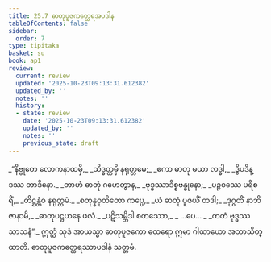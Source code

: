 ```yaml
---
title: 25.7 ဓာတုပူဇကတ္ထေရအပဒါန
tableOfContents: false
sidebar:
  order: 7
type: tipitaka
basket: su
book: ap1
review:
  current: review
  updated: '2025-10-23T09:13:31.612382'
  updated_by: ''
  notes: ''
  history:
  - state: review
    date: '2025-10-23T09:13:31.612382'
    updated_by: ''
    notes: ''
    previous_state: draft
---
```



<ReviewStatus review={frontmatter.review} showDetails={true} />

<HypothesisAnnotation frontmatter={frontmatter} />

<DynamicBreadcrumb />

<Division number="23" book="ap1" e="ch" v="20" p="252">

<Paragraph number="3068" type="verses" book="ap1">
_“နိဗ္ဗုတေ လောကနာထမှိ,_  
_သိဒ္ဓတ္ထမှိ နရုတ္တမေ;_  
_ဧကာ ဓာတု မယာ လဒ္ဓါ,_  
_ဒွိပဒိန္ဒဿ တာဒိနော._  

</Paragraph>

</Division>
<Division number="24" book="ap1" e="ch" v="20" p="252">

<Paragraph number="3069" type="verses" book="ap1">
_တာဟံ ဓာတုံ ဂဟေတွာန,_  
_ဗုဒ္ဓဿာဒိစ္စဗန္ဓုနော;_  
_ပဉ္စဝဿေ ပရိစရိံ,_  
_တိဋ္ဌန္တံဝ နရုတ္တမံ._  

</Paragraph>

</Division>
<Division number="25" book="ap1" e="ch" v="20" p="253">

<Paragraph number="3070" type="verses" book="ap1">
_စတုန္နဝုတိတော ကပ္ပေ,_  
_ယံ ဓာတုံ ပူဇယိံ တဒါ;_  
_ဒုဂ္ဂတိံ နာဘိဇာနာမိ,_  
_ဓာတုပဋ္ဌဟနေ ဖလံ._  

</Paragraph>

</Division>
<Division number="26" book="ap1" e="ch" v="20" p="253">

<Paragraph number="3071" type="verses" book="ap1">
_ပဋိသမ္ဘိဒါ စတဿော,_  
_ …ပေ… _  
_ကတံ ဗုဒ္ဓဿ သာသနံ”._  

</Paragraph>

<Paragraph number="3072" book="ap1">
ဣတ္ထံ သုဒံ အာယသ္မာ ဓာတုပူဇကော ထေရော ဣမာ ဂါထာယော အဘာသိတ္ထာတိ.

</Paragraph>
</Division>

<Paragraph number="3073" type="center" book="ap1">
ဓာတုပူဇကတ္ထေရဿာပဒါနံ သတ္တမံ.
</Paragraph>